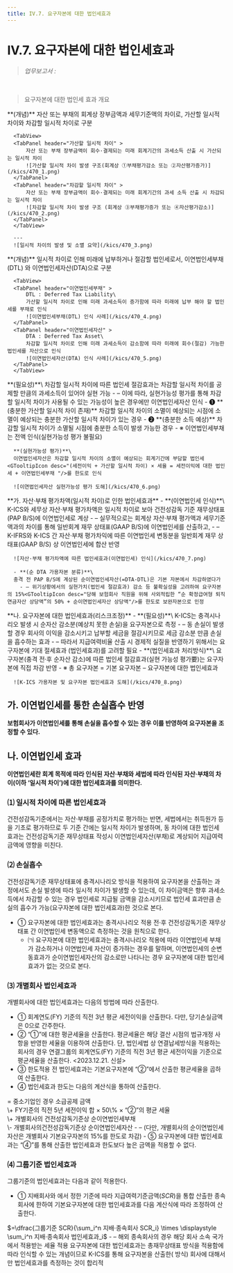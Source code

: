 ```yaml
---
title: IV.7. 요구자본에 대한 법인세효과
---
```

# IV.7. 요구자본에 대한 법인세효과

> _업무보고서 :_ <OverlayDemo id ="AI721"/>
<br/>

> 요구자본에 대한 법인세 효과 개요

<Accordion activeIndex={[]}>
<AccordionTab header="1. 일시적 차이의 개념">
      **(개념)** 자산 또는 부채의 회계상 장부금액과 세무기준액의 차이로, 가산할 일시적 차이와 차감할 일시적 차이로 구분

      <TabView>
      <TabPanel header="가산할 일시적 차이" >
          자산 또는 부채 장부금액이 회수·결제되는 미래 회계기간의 과세소득 산출 시 가산되는 일시적 차이
          ![가산할 일시적 차이 발생 구조(회계상 ①부채평가감소 또는 ②자산평가증가)](/kics/470_1.png)
      </TabPanel>
      <TabPanel header="차감할 일시적 차이" >
          자산 또는 부채 장부금액이 회수·결제되는 미래 회계기간의 과세 소득 산출 시 차감되는 일시적 차이
          ![차감할 일시적 차이 발생 구조 (회계상 ③부채평가증가 또는 ④자산평가감소)](/kics/470_2.png)
      </TabPanel>
      </TabView>

      ---
      ![일시적 차이의 발생 및 소멸 요약](/kics/470_3.png)

</AccordionTab>
<AccordionTab header="2. 이연법인세의 개념">
      **(개념)** 일시적 차이로 인해 미래에 납부하거나 절감할 법인세로서, 이연법인세부채(DTL) 와 이연법인세자산(DTA)으로 구분

      <TabView>
      <TabPanel header="이연법인세부채" >
          DTL : Deferred Tax Liability\
          가산할 일시적 차이로 인해 미래 과세소득이 증가함에 따라 미래에 납부 해야 할 법인세를 부채로 인식
          ![이연법인세부채(DTL) 인식 사례](/kics/470_4.png)
      </TabPanel>
      <TabPanel header="이연법인세자산" >
          DTA : Deferred Tax Asset\
          차감할 일시적 차이로 인해 미래 과세소득이 감소함에 따라 미래에 회수(절감) 가능한 법인세를 자산으로 인식
          ![이연법인세자산(DTA) 인식 사례](/kics/470_5.png)
      </TabPanel>
      </TabView>

</AccordionTab>
<AccordionTab header="3. 이연법인세자산에 대한 실현가능성 평가">
      **(필요성)**\
      차감할 일시적 차이에 따른 법인세 절감효과는 차감할 일시적 차이를 공제할 만큼의 과세소득이 있어야 실현 가능<GTooltipIcon desc="예시) 연말정산 시 총급여액이 100이고 소득공제 가능액이 300인 경우 200만큼에 대해서는 절세효과 없음 (100만큼은 절세효과 실현 가능)"/>
      - – 이에 따라, 실현가능성 평가를 통해 차감할 일시적 차이가 사용될 수 있는 가능성이 높은 경우에만 이연법인세자산 인식
        - ❶ **(충분한 가산할 일시적 차이 존재)** 차감할 일시적 차이의 소멸이 예상되는 시점에 소멸이 예상되는 충분한 가산할 일시적 차이가 있는 경우
        - ❷ **(충분한 소득 예상)** 차감할 일시적 차이가 소멸될 시점에 충분한 소득이 발생 가능한 경우
        - ※ 이연법인세부채는 전액 인식(실현가능성 평가 불필요)
      <br/>

      **(실현가능성 평가)**\
      이연법인세자산은 차감할 일시적 차이의 소멸이 예상되는 회계기간에 부담할 법인세<GTooltipIcon desc="(세전이익 + 가산할 일시적 차이) × 세율 = 세전이익에 대한 법인세 + 이연법인세부채 "/>를 한도로 인식

      ![이연법인세자산 실현가능성 평가 도해](/kics/470_6.png)

</AccordionTab>
<AccordionTab header="4. K-ICS상 법인세효과의 유형 및 인식">
<TabView>
<TabPanel header="자산·부채 평가차액">
      **가. 자산·부채 평가차액(일시적 차이)로 인한 법인세효과**
      - **(이연법인세 인식)**\
      K-ICS와 세무상 자산·부채 평가차액은 일시적 차이로 보아 건전성감독 기준 재무상태표(PAP B/S)에 이연법인세로 계상
        - – 실무적으로는 회계상 자산·부채 평가액과 세무기준액과의 차이를 통해 일반회계 재무 상태표(GAAP B/S)에 이연법인세를 산출하고,
        - – K-IFRS와 K-ICS 간 자산·부채 평가차익에 따른 이연법인세 변동분을 일반회계 재무 상태표(GAAP B/S) 상 이연법인세에 합산 반영

      ![자산·부채 평가차액에 따른 법인세효과(이연법인세) 인식](/kics/470_7.png)
      
      - **(순 DTA 가용자본 분류)**\
      충격 전 PAP B/S에 계상된 순이연법인세자산(=DTA-DTL)은 기본 자본에서 차감하였다가
        - – 위기상황에서의 실현가치(법인세 절감효과) 감소 등 불확실성을 고려하여 요구자본의 15%<GTooltipIcon desc="당해 보험회사 직원을 위해 사외적립한 “순 확정급여형 퇴직연금자산 상당액”의 50% + 순이연법인세자산 상당액"/>를 한도로 보완자본으로 인정

</TabPanel>
<TabPanel header="요구자본">
      **나. 요구자본에 대한 법인세효과(리스크조정)**
      - **(필요성)**\
      K-ICS는 충격시나리오 발생 시 순자산 감소분(예상치 못한 손실)을 요구자본으로 측정
        - – 동 손실이 발생할 경우 회사의 이익을 감소시키고 납부할 세금을 절감시키므로 세금 감소분 만큼 손실을 흡수하는 효과
        - – 따라서 지급여력비율 산출 시 경제적 실질을 반영하기 위해서는 요구자본에 기대 절세효과 (법인세효과)를 고려할 필요
      - **(법인세효과 처리방식)**\
      요구자본(충격 전·후 순자산 감소)에 따른 법인세 절감효과(실현 가능성 평가要)는 요구자본에 직접 차감 반영
        - ※ 총 요구자본 = 기본 요구자본 – 요구자본에 대한 법인세효과 <GTooltipIcon desc="Min(기본 요구자본×세율, 실현가능성 평가금액)"/>

      ![K-ICS 가용자본 및 요구자본 법인세효과 도해](/kics/470_8.png)
</TabPanel>
</TabView>

</AccordionTab>
</Accordion>


## 가. 이연법인세를 통한 손실흡수 반영
**보험회사가 이연법인세를 통해 손실을 흡수할 수 있는 경우 이를 반영하여 요구자본을 조정할 수 있다.**

## 나. 이연법인세 효과
**이연법인세란 회계 목적에 따라 인식된 자산·부채와 세법에 따라 인식된 자산·부채의 차이(이하 ‘일시적 차이’)에 대한 법인세효과를 의미한다.**

### ⑴ 일시적 차이에 따른 법인세효과
건전성감독기준에서는 자산·부채를 공정가치로 평가하는 반면, 세법에서는 취득원가 등을 기초로 평가하므로 두 기준 간에는 일시적 차이가 발생하며, 동 차이에 대한 법인세 효과는 건전성감독기준 재무상태표 작성시 이연법인세자산(부채)로 계상되어 지급여력금액에 영향을 미친다.

### ⑵ 손실흡수
건전성감독기준 재무상태표에 충격시나리오 방식을 적용하여 요구자본을 산출하는 과정에서도 손실 발생에 따라 일시적 차이가 발생할 수 있는데, 이 차이금액은 향후 과세소득에서 차감할 수 있는 경우 법인세로 지급될 금액을 감소시키므로 법인세 효과만큼 손실의 흡수가 가능(요구자본에 대한 법인세효과)한 것으로 본다.

- ① 요구자본에 대한 법인세효과는 충격시나리오 적용 전·후 건전성감독기준 재무상태표 간 이연법인세 변동액으로 측정하는 것을 원칙으로 한다.
  - ㈀ 요구자본에 대한 법인세효과는 충격시나리오 적용에 따라 이연법인세 부채가 감소하거나 이연법인세 자산이 증가하는 경우를 말하며, 이연법인세의 순변동효과가 순이연법인세자산의 감소로만 나타나는 경우 요구자본에 대한 법인세효과가 없는 것으로 본다.

### ⑶ 개별회사 법인세효과
개별회사에 대한 법인세효과는 다음의 방법에 따라 산출한다.

- ① 회계연도(FY) 기준의 직전 3년 평균 세전이익을 산출한다. 다만, 당기손실금액은 0으로 간주한다.
- ② “①”에 대한 평균세율을 산출한다. 평균세율은 해당 결산 시점의 법규개정 사항을 반영한 세율을 이용하여 산출한다. 단, 법인세법 상 연결납세방식을 적용하는 회사의 경우 연결그룹의 회계연도(FY) 기준의 직전 3년 평균 세전이익을 기준으로 평균세율을 산출한다. \<2023.12.21. 신설>
- ③ 한도적용 전 법인세효과는 기본요구자본에 “②”에서 산출한 평균세율을 곱하여 산출한다.
- ④ 법인세효과 한도는 다음의 계산식을 통하여 산출한다.
<GMath  title ="요구자본의 법인세효과 한도">
= 중소기업인 경우 소급공제 금액<br/>
\+ FY기준의 직전 5년 세전이익 합 × 50\% × “②”의 평균 세율<br/>
\+ 개별회사의 건전성감독기준상 순이연법인세부채<br/>
\- 개별회사의건전성감독기준상 순이연법인세자산
<GCmt>
    - – (다만, 개별회사의 순이연법인세자산은 개별회사 기본요구자본의 15%를 한도로 차감)
</GCmt>
</GMath>
- ⑤ 요구자본에 대한 법인세효과는 “④”를 통해 산출한 법인세효과 한도보다 높은 금액을 적용할 수 없다.

### ⑷ 그룹기준 법인세효과
그룹기준의 법인세효과는 다음과 같이 적용한다.

- ① 지배회사와 <OverlayDemo id="412_나"/>에서 정한 기준에 따라 지급여력기준금액($SCR$)을 통합 산출한 종속회사에 한하여 기본요구자본에 대한 법인세효과를 다음 계산식에 따라 조정하여 산출한다.
<GMath  title ="그룹기준 법인세효과">
$=\dfrac{그룹기준 SCR}{\sum_i^n 지배·종속회사 SCR_i} \times \displaystyle \sum_i^n 지배·종속회사 법인세효과_i$
<GCmt>
    - – 해외 종속회사의 경우 해당 회사 소속 국가에서 적용받는 세율 적용
</GCmt>
</GMath>
<Accordion multiple activeIndex={[]}>
<AccordionTab header="계정별 합산방식을 통해 요구자본을 산출하는 종속회사만 법인세효과를 인정하는 이유">
      요구자본에 대한 법인세효과는 총재무상태표 방식을 적용함에 따라 인식할 수 있는 개념이므로 K-ICS를 통해 요구자본을 산출한( <OverlayDemo id="계정별합산"/> 방식) 회사에 대해서만 법인세효과를 측정하는 것이 합리적
</AccordionTab>
</Accordion>

